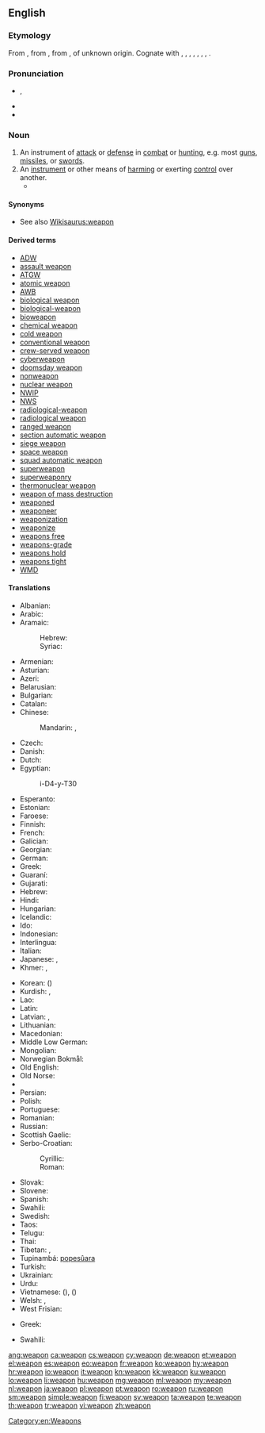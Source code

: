 ==English==

===Etymology===
From {{etyl|enm}} {{term|wepen|lang=enm}}, from {{etyl|ang}} {{term|wæpen|wǣpen|weapon, sword, arms, penis|lang=ang}}, from {{proto|Germanic|wēpnan|weapon|lang=en}}, of unknown origin. Cognate with {{etyl|sco|-}} {{term|wapyn|lang=sco}}, {{term|wappen||weapon|lang=sco}}, {{etyl|fy|-}} {{term|wapen||weapon|lang=fy}}, {{etyl|nl|-}} {{term|wapen||weapon|lang=nl}}, {{etyl|nds|-}} {{term|wapen||weapon|lang=nds}}, {{etyl|de|-}} {{term|Waffe||weapon|lang=de}}, {{etyl|sv|-}} {{term|vapen||weapon|lang=sv}}, {{etyl|is|-}} {{term|vopn||weapon|lang=is}}.

===Pronunciation===
* {{IPA|/wɛpən/}}, {{X-SAMPA|/wEp@n/}}
* {{audio|en-us-weapon.ogg|Audio (US)}}
* {{rhymes|ɛpən}}

===Noun===
{{en-noun}}

# An instrument of [[attack]] or [[defense]] in [[combat]] or [[hunting]], e.g. most [[gun]]s, [[missile]]s, or [[sword]]s.
# An [[instrument]] or other means of [[harm]]ing or exerting [[control]] over another.
#* {{quote-news
|year=2011
|date=January 15
|author=Phil Dawkes
|title=Stoke 2 -0 Bolton
|work=BBC
|url=http://news.bbc.co.uk/sport2/hi/football/eng_prem/9358228.stm
|page=
|passage=Rory Delap's long throw-ins are a familiar '''weapon''' to the Potters' opponents but this does not make them any easier to defend against.}}

====Synonyms====
* See also [[Wikisaurus:weapon]]

====Derived terms====
* [[ADW]]
* [[assault weapon]]
* [[ATGW]]
* [[atomic weapon]]
* [[AWB]]
* [[biological weapon]]
* [[biological-weapon]]
* [[bioweapon]]
* [[chemical weapon]]
* [[cold weapon]]
* [[conventional weapon]]
* [[crew-served weapon]]
* [[cyberweapon]]
* [[doomsday weapon]]
* [[nonweapon]]
* [[nuclear weapon]]
* [[NWIP]]
* [[NWS]]
* [[radiological-weapon]]
* [[radiological weapon]]
* [[ranged weapon]]
* [[section automatic weapon]]
* [[siege weapon]]
* [[space weapon]]
* [[squad automatic weapon]]
* [[superweapon]]
* [[superweaponry]]
* [[thermonuclear weapon]]
* [[weapon of mass destruction]]
* [[weaponed]]
* [[weaponeer]]
* [[weaponization]]
* [[weaponize]]
* [[weapons free]]
* [[weapons-grade]]
* [[weapons hold]]
* [[weapons tight]]
* [[WMD]]

====Translations====
{{trans-top|instrument of attack or defense in combat}}
* Albanian: {{t+|sq|armë|xs=Albanian}}
* Arabic: {{t-|ar|سلاح|m|tr=silāH}}
* Aramaic:
*: Hebrew: {{t|arc|זינא|tr=zaynā’|m}}
*: Syriac: {{t|arc|ܙܝܢܐ|tr=zaynā’|m}}
* Armenian: {{t-|hy|զենք|tr=zenk'}}
* Asturian: {{t|ast|arma|f}}
* Azeri: {{t+|az|silah|xs=Azeri}}
* Belarusian: {{t|be|зброя|f|tr=zbrója|sc=Cyrl}}
* Bulgarian: {{t+|bg|оръжие|n|tr=orǎ̀žie|sc=Cyrl}}
* Catalan: {{t|ca|arma|f}}
* Chinese:
*: Mandarin: {{t-|cmn|武器|tr=wǔqì|sc=Hani}}, {{t|zh|兵器|tr=bīngqì|sc=Hani}}
* Czech: {{t+|cs|zbraň|f}}
* Danish: {{t-|da|våben|n}}
* Dutch: {{t+|nl|wapen|n}}
* Egyptian: {{tø|egy|ỉry|alt=ry|sc=Egyp}}
*: <hiero>i-D4-y-T30</hiero>
* Esperanto: {{t-|eo|armilo|xs=Esperanto}}
* Estonian: {{t+|et|relv}}
* Faroese: {{t-|fo|vápn|n|xs=Faroese}}
* Finnish: {{t+|fi|ase}}
* French: {{t+|fr|arme|f}}
* Galician: {{t|gl|arma|f}}
* Georgian: {{t-|ka|იარაღი|tr=iaraği|sc=Geor|xs=Georgian}}
* German: {{t+|de|Waffe|f}}
* Greek: {{t+|el|όπλο|n|tr=óplo}}
* Guaraní: {{t|gn|mboka}} {{qualifier|firearm}}
* Gujarati: {{t|gu|શસ્ત્ર|tr=śastra|sc=Gujr}}
* Hebrew: {{t-|he|נשק|m}}
* Hindi: {{t|hi|हथियार|m|tr=hathiyār|sc=Deva}}
* Hungarian: {{t+|hu|fegyver}}
* Icelandic: {{t+|is|vopn|n}}
* Ido: {{t|io|armo}}
* Indonesian: {{t|id|senjata}}
* Interlingua: {{t|ia|arma}}
* Italian: {{t+|it|arma|f}}
* Japanese: {{t|ja|武器|tr=ぶき, buki|sc=Jpan}}, {{t|ja|兵器|tr=へいき, heiki|sc=Jpan}}
* Khmer: {{t|km|គ្រឿងអាវុធ|tr=krɨəng aavut|sc=Khmr}}, {{t|km|អាវុធ|tr=aavut|sc=Khmr}}
{{trans-mid}}
* Korean: {{t|ko|무기|tr=mugi|sc=Kore}} ({{t|ko|武器|sc=Kore}})
* Kurdish: {{t+|ku|çek}}, {{t+|ku|sîleh}}
* Lao: {{t|lo|ຄຳເພິງ|sc=Laoo}}
* Latin: {{t-|la|arma|n|p}}
* Latvian: {{t|lv|ierocis|xs=Latvian}}, {{t|lv|ieroči|xs=Latvian}}
* Lithuanian: {{t|lt|ginklas|xs=Lithuanian}}
* Macedonian: {{t|mk|оружје|n|tr=óružje|sc=Cyrl}}
* Middle Low German: {{tø|gml|wapen|tr=wâpen}}
* Mongolian: {{t-|mn|зэвсэг|tr=zevseg|sc=Cyrl|xs=Mongolian}}
* Norwegian Bokmål: {{tø|nb|våpen|n}}
* Old English: {{t-|ang|wæpen|alt=wǣpen|xs=Old English}}
* Old Norse: {{tø|non|vápn|n}}
* {{trreq|Oriya}}
* Persian: {{t+|fa|سلاح|tr=selâh|sc=fa-Arab}}
* Polish: {{t+|pl|broń|f}}
* Portuguese: {{t+|pt|arma|f}}
* Romanian: {{t+|ro|armă|f}}
* Russian: {{t+|ru|оружие|n|tr=orúžije}}
* Scottish Gaelic: {{t-|gd|arm|m|xs=Scottish Gaelic}}
* Serbo-Croatian:
*: Cyrillic: {{t|sh|оружје|n|sc=Cyrl}}
*: Roman: {{t|sh|oružje|n}}
* Slovak: {{t|sk|zbraň|f}}
* Slovene: {{t|sl|orožje|n}}
* Spanish: {{t+|es|arma|f}}
* Swahili: {{t|sw|silaha|xs=Swahili}}
* Swedish: {{t+|sv|vapen|n}}
* Taos: {{t|twf|hų́łoliną}}
* Telugu: {{t|te|ఆయుధం|tr=aayudham}}
* Thai: {{t|th|อาวุธ|tr=aawóot|sc=Thai}}
* Tibetan: {{t|bo|མཚོན་ཆ|tr=mtshon cha|sc=Tibt}}, {{t|bo|གོ་མཚོན|tr=go mtshon|sc=Tibt}}
* Tupinambá: [[popesûara]]
* Turkish: {{t+|tr|silah}}
* Ukrainian: {{t|uk|зброя|f|tr=zbrója|sc=Cyrl}}
* Urdu: {{t|ur|ہتھیار|m|tr=hathiyār|sc=ur-Arab}}
* Vietnamese: {{t|vi|vũ khí}} ({{t|vi|武器}}), {{t|vi|binh khí}} ({{t|vi|兵器}})
* Welsh: {{t|cy|arf|m|f}}, {{t|cy|erfyn|m}}
* West Frisian: {{t|fy|wapen}}
{{trans-bottom}}

{{trans-top|means of harming or exerting control}}
* Greek: {{t+|el|όπλο|n|tr=óplo|sc=Grek}}
{{trans-mid}}
* Swahili: {{t|sw|vilaha|xs=Swahili}}
{{trans-bottom}}

[[Category:en:Weapons]]

[[ang:weapon]]
[[ca:weapon]]
[[cs:weapon]]
[[cy:weapon]]
[[de:weapon]]
[[et:weapon]]
[[el:weapon]]
[[es:weapon]]
[[eo:weapon]]
[[fr:weapon]]
[[ko:weapon]]
[[hy:weapon]]
[[hr:weapon]]
[[io:weapon]]
[[it:weapon]]
[[kn:weapon]]
[[kk:weapon]]
[[ku:weapon]]
[[lo:weapon]]
[[li:weapon]]
[[hu:weapon]]
[[mg:weapon]]
[[ml:weapon]]
[[my:weapon]]
[[nl:weapon]]
[[ja:weapon]]
[[pl:weapon]]
[[pt:weapon]]
[[ro:weapon]]
[[ru:weapon]]
[[sm:weapon]]
[[simple:weapon]]
[[fi:weapon]]
[[sv:weapon]]
[[ta:weapon]]
[[te:weapon]]
[[th:weapon]]
[[tr:weapon]]
[[vi:weapon]]
[[zh:weapon]]